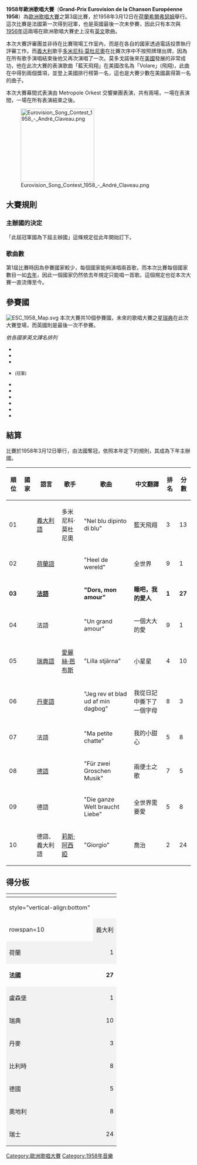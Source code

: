 {{Infobox 歐洲歌唱大賽
|name                = 1958年歐洲歌唱大賽
|image               = [[File:ESC_1958_logo.png|File:ESC 1958 logo.png]]
|final               = 1958年3月12日
|presenters          = 漢尼·列普斯 (Hannie Lips)
|conductor           = 多夫·林敦 (Dolf van der Linden)
|director            = 
|host                = {{flagicon|Netherlands}} {{link-en|荷蘭廣播聯盟|Nederlandse Omroep Stichting}}
|venue               = [[荷蘭|荷蘭]]<br />[[希爾弗瑟姆|希爾弗瑟姆]]
|winner              = {{flag|France}}<br />《睡吧，我的愛人》<br />''Dors, mon amour''
|vote                = 每個國家有十名評審員，每人有一分可以給予最喜愛的歌。
|entries             = 10
|debut               = {{flag|Sweden}}
|return              = 無
|withdraw            = {{flag|United Kingdom}}
|null                = 無
|interval            = [[Metropole_Orkest|Metropole Orkest]] 交響樂團
|opening             = 
|con  = 歐洲歌唱大賽
|pre  = 1957
|nex  = 1959
}}
'''1958年歐洲歌唱大賽'''（'''Grand-Prix Eurovision de la Chanson Européenne 1958'''）為[[歐洲歌唱大賽|歐洲歌唱大賽]]之第3屆比賽，於1958年3月12日在[[荷蘭|荷蘭]][[希爾弗瑟姆|希爾弗瑟姆]]舉行。這次比賽是法國第一次得到冠軍，也是英國最後一次未參賽，因此只有本次與[[1956年歐洲歌唱大賽|1956年]]這兩場在歐洲歌唱大賽史上沒有[[英文|英文]]歌曲。

本次大賽評審團並非待在比賽現場工作室內，而是在各自的國家透過電話投票執行評審工作。而[[義大利|義大利]]歌手[[多米尼科·莫杜尼奧|多米尼科·莫杜尼奧]]在比賽次序中不按照牌理出牌，因為在所有歌手演唱結束後他又再次演唱了一次。莫多戈諾後來在[[美國|美國]]發展的非常成功，他在此次大賽的表演歌曲「藍天飛翔」在美國改名為「Volare」(飛翔)，此曲在{{le|第1屆葛萊美獎|1st Annual Grammy Awards}}中得到兩個獎項，並登上美國排行榜第一名，這也是大賽少數在美國贏得第一名的曲子。

本次大賽幕間式表演由 Metropole Orkest 交響樂團表演，共有兩場，一場在表演間，一場在所有表演結束之後。

[[File:Eurovision_Song_Contest_1958_-_André_Claveau.png|200px]]
== 大賽規則 ==
=== 主辦國的決定 ===
「此屆冠軍國為下屆主辦國」這條規定從此年開始訂下。

=== 歌曲數 ===
第1屆比賽時因為參賽國家較少，每個國家能夠演唱兩首歌，而本次比賽每個國家數目一如[[1957年歐洲歌唱大賽|去年]]，因此一個國家仍然依去年規定只能唱一首歌。這個規定也從本次大賽一直流傳至今。

== 參賽國 ==
[[File:ESC_1958_Map.svg|thumb]]
本次大賽共10個參賽國，未來的歌唱大賽之星[[瑞典|瑞典]]在此次大賽登場，而英國則是最後一次不參賽。

''依各國家英文譯名排列''
*{{flag|Austria}}
*{{flag|Belgium}}
*{{flag|Denmark}}
*{{flag|France}} <small>(冠軍)</small>
*{{flag|Germany}}
*{{flag|Italy}}
*{{flag|Luxembourg}}
*{{flag|Netherlands}}
*{{flag|Sweden}}
*{{flag|Switzerland}}

== 結算 ==
比賽於1958年3月12日舉行，由法國奪冠，依照本年定下的規則，其成為下年主辦國。
{| class="sortable wikitable" style="width:100%;"
|- style="background:#ccc;"
! 順位
! 國家
! 語言
! 歌手
! 歌曲
! 中文翻譯
! 排名
! 分數
|-
| 01 || {{Esc|Italy}} || [[義大利語|義大利語]] || 多米尼科·莫杜尼奧 || "Nel blu dipinto di blu" || 藍天飛翔 || 3 || 13
|-
| 02 || {{Esc|Netherlands}} || [[荷蘭語|荷蘭語]] || {{link-en|科里·布羅肯|Corry Brokken}} || "Heel de wereld" || 全世界 || 9 || 1
|- bgcolor="gold"
| '''03''' || '''{{Flag|France}}''' || '''[[法語|法語]]''' || '''{{link-en|安德烈·克拉維|André Claveau}}''' || '''"Dors, mon amour"''' || '''睡吧，我的愛人''' || '''1''' || '''27'''
|-
| 04 || {{Esc|Luxembourg}} || 法語 || {{link-en|索蘭吉·貝瑞|Solange Berry}} || "Un grand amour" || 一個大大的愛 || 9 || 1
|-
| 05 || {{Esc|Sweden}} || [[瑞典語|瑞典語]] || [[愛麗絲·芭布斯|愛麗絲·芭布斯]]  || "Lilla stjärna" || 小星星 || 4 || 10
|-
| 06 || {{Esc|Denmark}} || [[丹麥語|丹麥語]] || {{link-en|拉奎爾·拉斯滕尼|Raquel Rastenni}} || "Jeg rev et blad ud af min dagbog" || 我從日記中撕下了一個字母 || 8 || 3
|-
| 07 || {{Esc|Belgium}} || 法語 || {{link-en|弗德·勒克萊爾|Fud Leclerc}} || "Ma petite chatte" || 我的小甜心 || 5 || 8
|-
| 08 || {{Esc|Germany}} || [[德語|德語]] || {{link-en|瑪格特·希爾斯徹|Margot Hielscher}} || "Für zwei Groschen Musik" || 兩便士之歌 || 7 || 5
|-
| 09 || {{Esc|Austria}} || 德語 || {{link-en|蓮恩‧奧古斯丁|Liane Augustin}} || "Die ganze Welt braucht Liebe" || 全世界需要愛 || 5 || 8
|-
| 10 || {{Esc|Switzerland}} || 德語、義大利語 || [[莉斯·阿西婭|莉斯·阿西婭]] || "Giorgio" || 喬治 || 2 || 24
|}

==得分板==
{| class="wikitable" style="text-align:center;"
|-
! colspan="2" rowspan="2" |
! colspan=11 | 結果
|-
! style="vertical-align:bottom" {{vert header|nb=1|投票國}}
! {{vert header|nb=1|瑞士}}
! {{vert header|nb=1|奧地利}}
! {{vert header|nb=1|德國}}
! {{vert header|nb=1|比利時}}
! {{vert header|nb=1|丹麥}}
! {{vert header|nb=1|瑞典}}
! {{vert header|nb=1|盧森堡}}
! {{vert header|nb=1|法國}}
! {{vert header|nb=1|荷蘭}}
! {{vert header|nb=1|義大利}}
|-
! rowspan=10 {{vert header|va=middle|參賽國}}
| style="text-align:left; background:#f2f2f2;"| 義大利
| style="text-align:right; background:#f2f2f2;"| 13 || 1 || 1 || 4 || 4 ||  || 1 ||   || 1 || 1 || style="text-align:left; background:#aaa;"|
|-
| style="text-align:left; background:#f2f2f2;"| 荷蘭
| style="text-align:right; background:#f2f2f2;"| 1 || 1 ||  ||  ||  ||  ||  ||  ||  || style="text-align:left; background:#aaa;"| || 
|- style="background:gold;"
| style="text-align:left; "| '''法國'''
| style="text-align:right; "| '''27''' || 1 || 7 || 1 || 1 || 9 || 1 || 1 || style="text-align:left; background:#aaa;"| ||  || 6
|-
| style="text-align:left; background:#f2f2f2;"| 盧森堡
| style="text-align:right; background:#f2f2f2;"| 1 || 1 ||  ||  ||  ||  ||  || style="text-align:left; background:#aaa;"| ||  ||  || 
|-
| style="text-align:left; background:#f2f2f2;"| 瑞典
| style="text-align:right; background:#f2f2f2;"| 10 || 3 || 1 ||  || 1 ||  || style="text-align:left; background:#aaa;"| || 3 ||  || 2 || 
|-
| style="text-align:left; background:#f2f2f2;"| 丹麥
| style="text-align:right; background:#f2f2f2;"| 3 ||  ||  ||  ||  || style="text-align:left; background:#aaa;"| || 1 ||  || 1 || 1 ||
|-
| style="text-align:left; background:#f2f2f2;"| 比利時
| style="text-align:right; background:#f2f2f2;"| 8 || 1 ||  || 5 || style="text-align:left; background:#aaa;"| || 1 || 1 ||  ||  ||  || 
|-
| style="text-align:left; background:#f2f2f2;"| 德國
| style="text-align:right; background:#f2f2f2;"| 5 ||  || 1 || style="text-align:left; background:#aaa;"| || 1 ||  || 1 ||  || 2 ||  ||
|-
| style="text-align:left; background:#f2f2f2;"| 奧地利
| style="text-align:right; background:#f2f2f2;"| 8 || 2 || style="text-align:left; background:#aaa;"| ||  || 1 ||  || 1 || 1 || 3 ||  || 
|-
| style="text-align:left; background:#f2f2f2;"| 瑞士
| style="text-align:right; background:#f2f2f2;"| 24 || style="text-align:left; background:#aaa;"| ||  ||  || 2 ||  || 4 || 5 || 3 || 6 || 4
|}

{{歐洲歌唱大賽}}

[[Category:歐洲歌唱大賽|Category:歐洲歌唱大賽]]
[[Category:1958年音樂|Category:1958年音樂]]